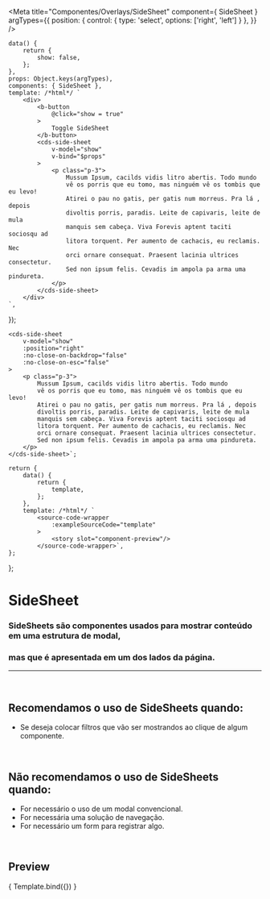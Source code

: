 
<Meta
	title="Componentes/Overlays/SideSheet"
	component={ SideSheet }
	argTypes={{
		position: {
			control: {
				type: 'select',
				options: ['right', 'left']
			}
		},
	}}
/>

	data() {
		return {
			show: false,
		};
	},
	props: Object.keys(argTypes),
	components: { SideSheet },
	template: /*html*/ `
		<div>
			<b-button
				@click="show = true"
			>
				Toggle SideSheet
			</b-button>
			<cds-side-sheet
				v-model="show"
				v-bind="$props"
			>
				<p class="p-3">
					Mussum Ipsum, cacilds vidis litro abertis. Todo mundo
					vê os porris que eu tomo, mas ninguém vê os tombis que eu levo!
					Atirei o pau no gatis, per gatis num morreus. Pra lá , depois
					divoltis porris, paradis. Leite de capivaris, leite de mula
					manquis sem cabeça. Viva Forevis aptent taciti sociosqu ad
					litora torquent. Per aumento de cachacis, eu reclamis. Nec
					orci ornare consequat. Praesent lacinia ultrices consectetur.
					Sed non ipsum felis. Cevadis im ampola pa arma uma pindureta.
				</p>
			</cds-side-sheet>
		</div>
	`,
});

	<cds-side-sheet
		v-model="show"
		:position="right"
		:no-close-on-backdrop="false"
		:no-close-on-esc="false"
	>
		<p class="p-3">
			Mussum Ipsum, cacilds vidis litro abertis. Todo mundo
			vê os porris que eu tomo, mas ninguém vê os tombis que eu levo!
			Atirei o pau no gatis, per gatis num morreus. Pra lá , depois
			divoltis porris, paradis. Leite de capivaris, leite de mula
			manquis sem cabeça. Viva Forevis aptent taciti sociosqu ad
			litora torquent. Per aumento de cachacis, eu reclamis. Nec
			orci ornare consequat. Praesent lacinia ultrices consectetur.
			Sed non ipsum felis. Cevadis im ampola pa arma uma pindureta.
		</p>
	</cds-side-sheet>`;

	return {
		data() {
			return {
				template,
			};
		},
		template: /*html*/ `
			<source-code-wrapper
				:exampleSourceCode="template"
			>
				<story slot="component-preview"/>
			</source-code-wrapper>`,
	};
};

# SideSheet

### SideSheets são componentes usados para mostrar conteúdo em uma estrutura de modal,
### mas que é apresentada em um dos lados da página.
---
<br />


## Recomendamos o uso de SideSheets quando:
- Se deseja colocar filtros que vão ser mostrandos ao clique de algum componente.

<br />

## Não recomendamos o uso de SideSheets quando:
- For necessário o uso de um modal convencional.
- For necessária uma solução de navegação.
- For necessário um form para registrar algo.

<br />

## Preview

<Canvas>
	<Story
		name="SideSheet"
		decorators={[docsDecorator]}
		args={{
			position: 'right',
			noCloseOnBackdrop: false,
			noCloseOnEsc: false,
		}}
	>
		{ Template.bind({}) }
	</Story>
</Canvas>

<ArgsTable story="SideSheet" />